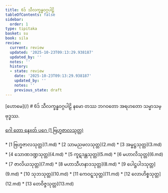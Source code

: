 ```yaml
---
title: 6ဒ် သီလက္ခန္ဓဝဂ္ဂပါဠိ
tableOfContents: false
sidebar:
  order: 1
type: tipitaka
basket: su
book: sila
review:
  current: review
  updated: '2025-10-23T09:13:29.938187'
  updated_by: ''
  notes: ''
  history:
  - state: review
    date: '2025-10-23T09:13:29.938187'
    updated_by: ''
    notes: ''
    previous_state: draft
---
```



<ReviewStatus review={frontmatter.review} showDetails={true} />

<HypothesisAnnotation frontmatter={frontmatter} />

<Paragraph type="center" book="sila">
[ဟောမေ](/)
</Paragraph>

<Paragraph type="center" book="sila">
# 6ဒ် သီလက္ခန္ဓဝဂ္ဂပါဠိ
</Paragraph>

<Paragraph number="1" book="sila">
နမော တဿ ဘဂဝတော အရဟတော သမ္မာသမ္ဗုဒ္ဓဿ.

[ဂေါ တော နေxတ် ပဂေ (1 ဗြဟ္မဇာလသုတ္တ)](1.md)



</Paragraph>

<TableOfContents book="sila" section="6">
* [1 ဗြဟ္မဇာလသုတ္တ](1.md)
* [2 သာမညဖလသုတ္တ](2.md)
* [3 အမ္ဗဋ္ဌသုတ္တ](3.md)
* [4 သောဏဒဏ္ဍသုတ္တ](4.md)
* [5 ကူဋဒန္တသုတ္တ](5.md)
* [6 မဟာလိသုတ္တ](6.md)
* [7 ဇာလိယသုတ္တ](7.md)
* [8 မဟာသီဟနာဒသုတ္တ](8.md)
* [9 ပေါဋ္ဌပါဒသုတ္တ](9.md)
* [10 သုဘသုတ္တ](10.md)
* [11 ကေဝဋ္ဋသုတ္တ](11.md)
* [12 လောဟိစ္စသုတ္တ](12.md)
* [13 တေဝိဇ္ဇသုတ္တ](13.md)
</TableOfContents>